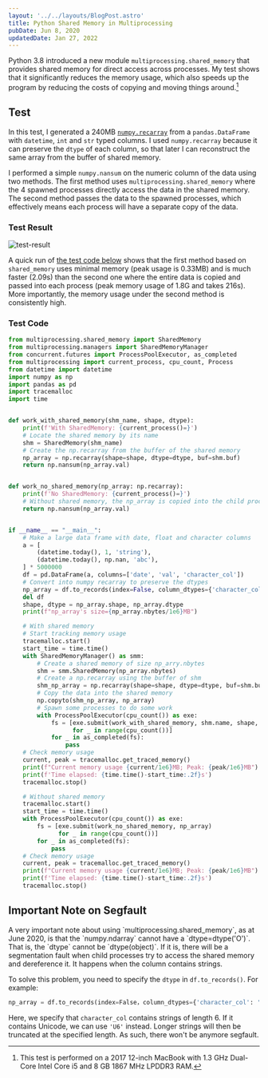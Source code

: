 ```yaml
---
layout: '../../layouts/BlogPost.astro'
title: Python Shared Memory in Multiprocessing
pubDate: Jun 8, 2020
updatedDate: Jan 27, 2022
---
```



Python 3.8 introduced a new module `multiprocessing.shared_memory` that provides
shared memory for direct access across processes. My test shows that it
significantly reduces the memory usage, which also speeds up the program by
reducing the costs of copying and moving things around.[^1]

[^1]:
    This test is performed on a 2017 12-inch MacBook with 1.3 GHz Dual-Core
    Intel Core i5 and 8 GB 1867 MHz LPDDR3 RAM.

## Test

In this test, I generated a 240MB
[`numpy.recarray`](https://numpy.org/doc/stable/reference/generated/numpy.recarray.html)
from a `pandas.DataFrame` with `datetime`, `int` and `str` typed columns. I used
`numpy.recarray` because it can preserve the `dtype` of each column, so that
later I can reconstruct the same array from the buffer of shared memory.

I performed a simple `numpy.nansum` on the numeric column of the data using two
methods. The first method uses `multiprocessing.shared_memory` where the 4
spawned processes directly access the data in the shared memory. The second
method passes the data to the spawned processes, which effectively means each
process will have a separate copy of the data.

### Test Result

![test-result](/images/Python-SharedMemory-test.png)

A quick run of [the test code below](#test-code) shows that the first method
based on `shared_memory` uses minimal memory (peak usage is 0.33MB) and is much
faster (2.09s) than the second one where the entire data is copied and passed
into each process (peak memory usage of 1.8G and takes 216s). More
importantly, the memory usage under the second method is consistently high.

### Test Code

```python
from multiprocessing.shared_memory import SharedMemory
from multiprocessing.managers import SharedMemoryManager
from concurrent.futures import ProcessPoolExecutor, as_completed
from multiprocessing import current_process, cpu_count, Process
from datetime import datetime
import numpy as np
import pandas as pd
import tracemalloc
import time


def work_with_shared_memory(shm_name, shape, dtype):
    print(f'With SharedMemory: {current_process()=}')
    # Locate the shared memory by its name
    shm = SharedMemory(shm_name)
    # Create the np.recarray from the buffer of the shared memory
    np_array = np.recarray(shape=shape, dtype=dtype, buf=shm.buf)
    return np.nansum(np_array.val)


def work_no_shared_memory(np_array: np.recarray):
    print(f'No SharedMemory: {current_process()=}')
    # Without shared memory, the np_array is copied into the child process
    return np.nansum(np_array.val)


if __name__ == "__main__":
    # Make a large data frame with date, float and character columns
    a = [
        (datetime.today(), 1, 'string'),
        (datetime.today(), np.nan, 'abc'),
    ] * 5000000
    df = pd.DataFrame(a, columns=['date', 'val', 'character_col'])
    # Convert into numpy recarray to preserve the dtypes
    np_array = df.to_records(index=False, column_dtypes={'character_col': 'S6'})
    del df
    shape, dtype = np_array.shape, np_array.dtype
    print(f"np_array's size={np_array.nbytes/1e6}MB")

    # With shared memory
    # Start tracking memory usage
    tracemalloc.start()
    start_time = time.time()
    with SharedMemoryManager() as smm:
        # Create a shared memory of size np_arry.nbytes
        shm = smm.SharedMemory(np_array.nbytes)
        # Create a np.recarray using the buffer of shm
        shm_np_array = np.recarray(shape=shape, dtype=dtype, buf=shm.buf)
        # Copy the data into the shared memory
        np.copyto(shm_np_array, np_array)
        # Spawn some processes to do some work
        with ProcessPoolExecutor(cpu_count()) as exe:
            fs = [exe.submit(work_with_shared_memory, shm.name, shape, dtype)
                  for _ in range(cpu_count())]
            for _ in as_completed(fs):
                pass
    # Check memory usage
    current, peak = tracemalloc.get_traced_memory()
    print(f"Current memory usage {current/1e6}MB; Peak: {peak/1e6}MB")
    print(f'Time elapsed: {time.time()-start_time:.2f}s')
    tracemalloc.stop()

    # Without shared memory
    tracemalloc.start()
    start_time = time.time()
    with ProcessPoolExecutor(cpu_count()) as exe:
        fs = [exe.submit(work_no_shared_memory, np_array)
              for _ in range(cpu_count())]
        for _ in as_completed(fs):
            pass
    # Check memory usage
    current, peak = tracemalloc.get_traced_memory()
    print(f"Current memory usage {current/1e6}MB; Peak: {peak/1e6}MB")
    print(f'Time elapsed: {time.time()-start_time:.2f}s')
    tracemalloc.stop()
```

## Important Note on Segfault

<Aside type="danger" title="warning">
  A very important note about using `multiprocessing.shared_memory`, as at June
  2020, is that the `numpy.ndarray` cannot have a `dtype=dtype('O')`. That is,
  the `dtype` cannot be `dtype(object)`. If it is, there will be a segmentation
  fault when child processes try to access the shared memory and dereference it.
  It happens when the column contains strings.
</Aside>

To solve this problem, you need to specify the `dtype` in `df.to_records()`. For example:

```python
np_array = df.to_records(index=False，column_dtypes={'character_col': 'S6'})
```

Here, we specify that `character_col` contains strings of length 6. If it contains Unicode, we can use `'U6'` instead. Longer strings will then be truncated at the specified length. As such, there won't be anymore segfault.
